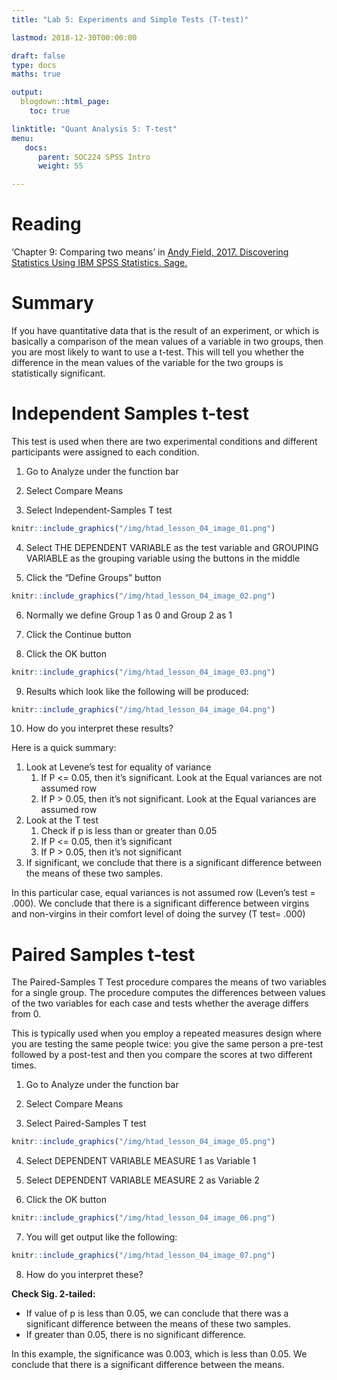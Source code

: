 ```yaml
---
title: "Lab 5: Experiments and Simple Tests (T-test)"

lastmod: 2018-12-30T00:00:00

draft: false
type: docs
maths: true	

output:
  blogdown::html_page:
    toc: true

linktitle: "Quant Analysis 5: T-test"
menu:
   docs:
      parent: SOC224 SPSS Intro
      weight: 55

---
```

<style> img { padding:1px; border:1px solid #021a40; } </style>

# Reading
'Chapter 9: Comparing two means' in [Andy Field, 2017. Discovering Statistics Using IBM SPSS Statistics. Sage.](https://www.amazon.com/Discovering-Statistics-Using-IBM-SPSS/dp/1446249182)

# Summary
If you have quantitative data that is the result of an experiment, or which is basically a comparison of the mean values of a variable in two groups, then you are most likely to want to use a t-test. This will tell you whether the difference in the mean values of the variable for the two groups is statistically significant.

# Independent Samples t-test

This test is used when there are two experimental conditions and different participants were assigned to each condition.

1)  Go to Analyze under the function bar

2)  Select Compare Means

3)  Select Independent-Samples T test

```r
knitr::include_graphics("/img/htad_lesson_04_image_01.png")
```


4)  Select THE DEPENDENT VARIABLE as the test variable and GROUPING VARIABLE as the grouping variable using the buttons in the middle

5)  Click the “Define Groups” button 

```r
knitr::include_graphics("/img/htad_lesson_04_image_02.png")
```

6)  Normally we define Group 1 as 0 and Group 2 as 1 

7)  Click the Continue button

8)  Click the OK button

```r
knitr::include_graphics("/img/htad_lesson_04_image_03.png")
```

9)  Results which look like the following will be produced:

```r
knitr::include_graphics("/img/htad_lesson_04_image_04.png")
```

10) How do you interpret these results?

Here is a quick summary: 

1. Look at Levene's test for equality of variance
    1. If P <= 0.05, then it's significant. Look at the Equal variances are not assumed row
    2. If P > 0.05, then it's not significant. Look at the Equal variances are assumed row
2. Look at the T test
    1. Check if p is less than or greater than 0.05
    2. If P <= 0.05, then it's significant 
    3. If P > 0.05, then it's not significant 
3. If significant, we conclude that there is a significant difference between the means of these two samples. 

In this particular case, equal variances is not assumed row (Leven's test = .000). We conclude that there is a significant difference between virgins and non-virgins in their comfort level of doing the survey (T test= .000)
 
# Paired Samples t-test

The Paired-Samples T Test procedure compares the means of two variables for a single group. The procedure computes the differences between values of the two variables for each case and tests whether the average differs from 0.

This is typically used when you employ a repeated measures design where you are testing the same people twice: you give the same person a pre-test followed by a post-test and then you compare the scores at two different times.

1)  Go to Analyze under the function bar

2)  Select Compare Means

3)  Select Paired-Samples T test

```r
knitr::include_graphics("/img/htad_lesson_04_image_05.png")
```

4)   Select DEPENDENT VARIABLE MEASURE 1 as Variable 1 

5)   Select DEPENDENT VARIABLE MEASURE 2 as Variable 2

6)  Click the OK button

```r
knitr::include_graphics("/img/htad_lesson_04_image_06.png")
```

7)  You will get output like the following: 

```r
knitr::include_graphics("/img/htad_lesson_04_image_07.png")
```

8)  How do you interpret these?

**Check Sig. 2-tailed:** 

* If value of p is less than 0.05, we can conclude that there was a significant difference between the means of these two samples. 
* If greater than 0.05, there is no significant difference.

In this example, the significance was 0.003, which is less than 0.05. We conclude that there is a significant difference between the means.


